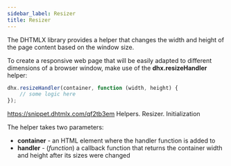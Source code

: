 ```yaml
---
sidebar_label: Resizer
title: Resizer
---          
```


The DHTMLX library provides a helper that changes the width and height of the page content based on the window size. 

To create a responsive web page that will be easily adapted to different dimensions of a browser window, make use of the <strong>dhx.resizeHandler</strong> helper:

~~~js
dhx.resizeHandler(container, function (width, height) {
    // some logic here
});
~~~

https://snippet.dhtmlx.com/qf2tb3em	Helpers. Resizer. Initialization

The helper takes two parameters:

- <strong>container</strong> - an HTML element where the handler function is added to
- <strong>handler</strong> - (*function*) a callback function that returns the container width and height after its sizes were changed



